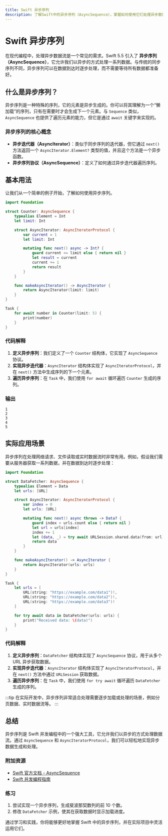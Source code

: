 ```yaml
---
title: Swift 异步序列
description: 了解Swift中的异步序列（AsyncSequence），掌握如何使用它们处理异步数据流，并通过实际案例展示其应用场景。
---
```


# Swift 异步序列

在现代编程中，处理异步数据流是一个常见的需求。Swift 5.5 引入了 **异步序列（AsyncSequence）**，它允许我们以异步的方式处理一系列数据。与传统的同步序列不同，异步序列可以在数据到达时逐步处理，而不需要等待所有数据都准备好。

## 什么是异步序列？

异步序列是一种特殊的序列，它的元素是异步生成的。你可以将其理解为一个“懒加载”的序列，只有在需要时才会生成下一个元素。与 `Sequence` 类似，`AsyncSequence` 也提供了遍历元素的能力，但它是通过 `await` 关键字来实现的。

### 异步序列的核心概念

- **异步迭代器（AsyncIterator）**：类似于同步序列的迭代器，但它通过 `next()` 方法返回一个 `AsyncIterator.Element?` 类型的值，并且这个方法是一个异步函数。
- **异步序列协议（AsyncSequence）**：定义了如何通过异步迭代器遍历序列。

## 基本用法

让我们从一个简单的例子开始，了解如何使用异步序列。

```swift
import Foundation

struct Counter: AsyncSequence {
    typealias Element = Int
    let limit: Int

    struct AsyncIterator: AsyncIteratorProtocol {
        var current = 1
        let limit: Int

        mutating func next() async -> Int? {
            guard current <= limit else { return nil }
            let result = current
            current += 1
            return result
        }
    }

    func makeAsyncIterator() -> AsyncIterator {
        return AsyncIterator(limit: limit)
    }
}

Task {
    for await number in Counter(limit: 5) {
        print(number)
    }
}
```

### 代码解释

1. **定义异步序列**：我们定义了一个 `Counter` 结构体，它实现了 `AsyncSequence` 协议。
2. **实现异步迭代器**：`AsyncIterator` 结构体实现了 `AsyncIteratorProtocol`，并在 `next()` 方法中生成序列的下一个元素。
3. **遍历异步序列**：在 `Task` 中，我们使用 `for await` 循环遍历 `Counter` 生成的序列。

### 输出

```
1
2
3
4
5
```

## 实际应用场景

异步序列在处理网络请求、文件读取或实时数据流时非常有用。例如，假设我们需要从服务器获取一系列数据，并在数据到达时逐步处理：

```swift
import Foundation

struct DataFetcher: AsyncSequence {
    typealias Element = Data
    let urls: [URL]

    struct AsyncIterator: AsyncIteratorProtocol {
        var index = 0
        let urls: [URL]

        mutating func next() async throws -> Data? {
            guard index < urls.count else { return nil }
            let url = urls[index]
            index += 1
            let (data, _) = try await URLSession.shared.data(from: url)
            return data
        }
    }

    func makeAsyncIterator() -> AsyncIterator {
        return AsyncIterator(urls: urls)
    }
}

Task {
    let urls = [
        URL(string: "https://example.com/data1")!,
        URL(string: "https://example.com/data2")!,
        URL(string: "https://example.com/data3")!
    ]

    for try await data in DataFetcher(urls: urls) {
        print("Received data: \(data)")
    }
}
```

### 代码解释

1. **定义异步序列**：`DataFetcher` 结构体实现了 `AsyncSequence` 协议，用于从多个 URL 异步获取数据。
2. **实现异步迭代器**：`AsyncIterator` 结构体实现了 `AsyncIteratorProtocol`，并在 `next()` 方法中通过 `URLSession` 获取数据。
3. **遍历异步序列**：在 `Task` 中，我们使用 `for try await` 循环遍历 `DataFetcher` 生成的序列。

:::tip
在实际开发中，异步序列非常适合处理需要逐步加载或处理的场景，例如分页数据、实时数据流等。
:::

## 总结

异步序列是 Swift 并发编程中的一个强大工具，它允许我们以异步的方式处理数据流。通过 `AsyncSequence` 和 `AsyncIteratorProtocol`，我们可以轻松地实现异步数据生成和处理。

### 附加资源

- [Swift 官方文档 - AsyncSequence](https://developer.apple.com/documentation/swift/asyncsequence)
- [Swift 并发编程指南](https://docs.swift.org/swift-book/LanguageGuide/Concurrency.html)

### 练习

1. 尝试实现一个异步序列，生成斐波那契数列的前 10 个数。
2. 修改 `DataFetcher` 示例，使其在获取数据时显示加载进度。

通过学习和实践，你将能够更好地掌握 Swift 中的异步序列，并在实际项目中灵活运用它们。